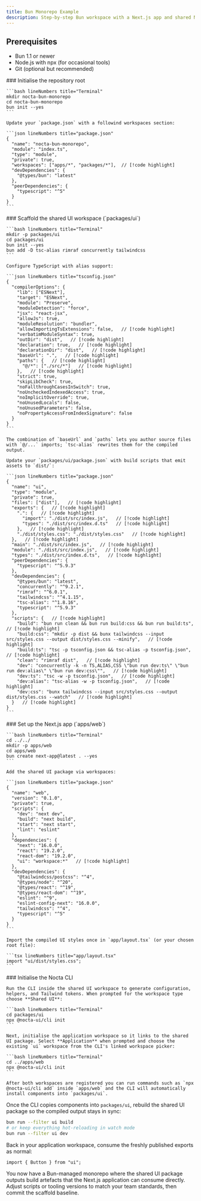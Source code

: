 ```yaml
---
title: Bun Monorepo Example
description: Step-by-step Bun workspace with a Next.js app and shared Nocta UI package.
---
```



## Prerequisites

- Bun 1.1 or newer
- Node.js with npx (for occasional tools)
- Git (optional but recommended)

<Steps>
  <Step>
    ### Initialise the repository root

    ```bash lineNumbers title="Terminal"
    mkdir nocta-bun-monorepo
    cd nocta-bun-monorepo
    bun init --yes
    ```

    Update your `package.json` with a followind workspaces section:

    ```json lineNumbers title="package.json"
    {
      "name": "nocta-bun-monorepo",
      "module": "index.ts",
      "type": "module",
      "private": true,
      "workspaces": ["apps/*", "packages/*"],  // [!code highlight]
      "devDependencies": {
        "@types/bun": "latest"
      },
      "peerDependencies": {
        "typescript": "^5"
      }
    }
    ```
  </Step>
  <Step>
    ### Scaffold the shared UI workspace (`packages/ui`)

    ```bash lineNumbers title="Terminal"
    mkdir -p packages/ui
    cd packages/ui
    bun init --yes
    bun add -D tsc-alias rimraf concurrently tailwindcss
    ```

    Configure TypeScript with alias support:

    ```json lineNumbers title="tsconfig.json"
    {
      "compilerOptions": {
        "lib": ["ESNext"],
        "target": "ESNext",
        "module": "Preserve",
        "moduleDetection": "force",
        "jsx": "react-jsx",
        "allowJs": true,
        "moduleResolution": "bundler",
        "allowImportingTsExtensions": false,   // [!code highlight]
        "verbatimModuleSyntax": true,
        "outDir": "dist",   // [!code highlight]
        "declaration": true,   // [!code highlight]
        "declarationDir": "dist",   // [!code highlight]
        "baseUrl": ".",   // [!code highlight]
        "paths": {   // [!code highlight]
          "@/*": ["./src/*"]   // [!code highlight]
        },   // [!code highlight]
        "strict": true,
        "skipLibCheck": true,
        "noFallthroughCasesInSwitch": true,
        "noUncheckedIndexedAccess": true,
        "noImplicitOverride": true,
        "noUnusedLocals": false,
        "noUnusedParameters": false,
        "noPropertyAccessFromIndexSignature": false
      }
    }
    ```

    The combination of `baseUrl` and `paths` lets you author source files with `@/...` imports; `tsc-alias` rewrites them for the compiled output.

    Update your `packages/ui/package.json` with build scripts that emit assets to `dist/`:

    ```json lineNumbers title="package.json"
    {
      "name": "ui",
      "type": "module",
      "private": true,
      "files": ["dist"],   // [!code highlight]
      "exports": {   // [!code highlight]
        ".": {   // [!code highlight]
          "import": "./dist/src/index.js",   // [!code highlight]
          "types": "./dist/src/index.d.ts"   // [!code highlight]
        },   // [!code highlight]
        "./dist/styles.css": "./dist/styles.css"   // [!code highlight]
      },   // [!code highlight]
      "main": "./dist/src/index.js",   // [!code highlight]
      "module": "./dist/src/index.js",   // [!code highlight]
      "types": "./dist/src/index.d.ts",   // [!code highlight]
      "peerDependencies": {
        "typescript": "^5.9.3"
      },
      "devDependencies": {
        "@types/bun": "latest",
        "concurrently": "^9.2.1",
        "rimraf": "^6.0.1",
        "tailwindcss": "^4.1.15",
        "tsc-alias": "^1.8.16",
        "typescript": "^5.9.3"
      },
      "scripts": {   // [!code highlight]
        "build": "bun run clean && bun run build:css && bun run build:ts",   // [!code highlight]
        "build:css": "mkdir -p dist && bunx tailwindcss --input src/styles.css --output dist/styles.css --minify",   // [!code highlight]
        "build:ts": "tsc -p tsconfig.json && tsc-alias -p tsconfig.json",   // [!code highlight]
        "clean": "rimraf dist",   // [!code highlight]
        "dev": "concurrently -k -n TS,ALIAS,CSS \"bun run dev:ts\" \"bun run dev:alias\" \"bun run dev:css\"",   // [!code highlight]
        "dev:ts": "tsc -w -p tsconfig.json",   // [!code highlight]
        "dev:alias": "tsc-alias -w -p tsconfig.json",   // [!code highlight]
        "dev:css": "bunx tailwindcss --input src/styles.css --output dist/styles.css --watch"   // [!code highlight]
      }   // [!code highlight]
    }
    ```
  </Step>
  <Step>
    ### Set up the Next.js app (`apps/web`)

    ```bash lineNumbers title="Terminal"
    cd ../../
    mkdir -p apps/web
    cd apps/web
    bun create next-app@latest . --yes
    ```

    Add the shared UI package via workspaces:

    ```json lineNumbers title="package.json"
    {
      "name": "web",
      "version": "0.1.0",
      "private": true,
      "scripts": {
        "dev": "next dev",
        "build": "next build",
        "start": "next start",
        "lint": "eslint"
      },
      "dependencies": {
        "next": "16.0.0",
        "react": "19.2.0",
        "react-dom": "19.2.0",
        "ui": "workspace:*"   // [!code highlight]
      },
      "devDependencies": {
        "@tailwindcss/postcss": "^4",
        "@types/node": "^20",
        "@types/react": "^19",
        "@types/react-dom": "^19",
        "eslint": "^9",
        "eslint-config-next": "16.0.0",
        "tailwindcss": "^4",
        "typescript": "^5"
      }
    }
    ```

    Import the compiled UI styles once in `app/layout.tsx` (or your chosen root file):

    ```tsx lineNumbers title="app/layout.tsx"
    import "ui/dist/styles.css";
    ```
  </Step>
  <Step>
    ### Initialise the Nocta CLI

    Run the CLI inside the shared UI workspace to generate configuration, helpers, and Tailwind tokens. When prompted for the workspace type choose **Shared UI**:

    ```bash lineNumbers title="Terminal"
    cd packages/ui
    npx @nocta-ui/cli init
    ```

    Next, initialise the application workspace so it links to the shared UI package. Select **Application** when prompted and choose the existing `ui` workspace from the CLI's linked workspace picker:

    ```bash lineNumbers title="Terminal"
    cd ../apps/web
    npx @nocta-ui/cli init
    ```

    After both workspaces are registered you can run commands such as `npx @nocta-ui/cli add` inside `apps/web` and the CLI will automatically install components into `packages/ui`.
  </Step>
</Steps>

Once the CLI copies components into `packages/ui`, rebuild the shared UI package so the compiled output stays in sync:

```bash title="Terminal"
bun run --filter ui build
# or keep everything hot-reloading in watch mode
bun run --filter ui dev
```

Back in your application workspace, consume the freshly published exports as normal:

```tsx title="Example usage"
import { Button } from "ui";
```

You now have a Bun-managed monorepo where the shared UI package outputs build artefacts that the Next.js application can consume directly. Adjust scripts or tooling versions to match your team standards, then commit the scaffold baseline.
